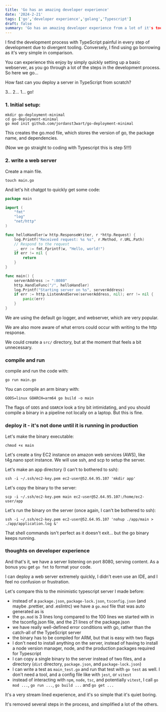 ```yaml
---
title: 'Go has an amazing developer experience'
date: '2024-2-21'
tags: ['go','developer experience','golang','Typescript']
draft: false
summary: 'Go has an amazing developer experience from a lot of it's tooling, when compared to Typescript'
---
```


I find the development process with TypeScript painful in every step of development due to divergent tooling. Conversely, I find using go borrowing as it's very simple in comparison.

You can experience this enjoy by simply quickly setting up a basic webserver, as you go through a lot of the steps in the development process. So here we go...

How fast can you deploy a server in TypeScript from scratch?

3... 2... 1... go!

### 1. Initial setup:
```
mkdir go-deployment-minimal
cd go-deployment-minimal
go mod init github.com/jordanst3wart/go-deployment-minimal
```
This creates the go.mod file, which stores the version of go, the package name, and dependencies.

(Now we go straight to coding with Typescript this is step 5!!!)

### 2. write a web server

Create a main file.
```shell
touch main.go
```

And let's hit chatgpt to quickly get some code:
```Go
package main

import (
	"fmt"
	"log"
	"net/http"
)

func helloHandler(w http.ResponseWriter, r *http.Request) {
	log.Printf("Received request: %s %s", r.Method, r.URL.Path)
	// Respond to the request
	_, err := fmt.Fprintf(w, "Hello, world!")
	if err != nil {
		return
	}
}

func main() {
	serverAddress := ":8080"
	http.HandleFunc("/", helloHandler)
	log.Printf("Starting server on %s", serverAddress)
	if err := http.ListenAndServe(serverAddress, nil); err != nil {
		panic(err)
	}
}

```
We are using the default go logger, and webserver, which are very popular.

We are also more aware of what errors could occur with writing to the http response.

We could create a `src/` directory, but at the moment that feels a bit unnecessary.

### compile and run
compile and run the code with:
```shell
go run main.go
```

You can compile an arm binary with:
```shell
GOOS=linux GOARCH=arm64 go build -o main
```
The flags of `GOOS` and `GOARCH` look a tiny bit intimidating, and you should compile a binary in a pipeline not locally on a laptop. But this is fine.

### deploy it - it's not done until it is running in production
Let's make the binary executable:
```shell
chmod +x main
```

Let's create a tiny EC2 instance on amazon web services (AWS), like t4g.nano spot instance. We will use ssh, and scp to setup the server.

Let's make an app directory (I can't to bothered to ssh):
```shell
ssh -i ~/.ssh/ec2-key.pem ec2-user@52.64.95.107 'mkdir app'
```

Let's copy the binary to the server:
```shell
scp -i ~/.ssh/ec2-key.pem main ec2-user@52.64.95.107:/home/ec2-user/app
```

Let's run the binary on the server (once again, I can't be bothered to ssh):
```shell
ssh -i ~/.ssh/ec2-key.pem ec2-user@52.64.95.107 'nohup ./app/main > ./app/application.log &'
```
That shell commands isn't perfect as it doesn't exit... but the go binary keeps running.

### thoughts on developer experience

And that's it, we have a server listening on port 8080, serving content. As a bonus you get `go fmt` to format your code.

I can deploy a web server extremely quickly, I didn't even use an IDE, and I feel no confusion or frustration.

Let's compare this to the minimistic typescript server I made before:
- instead of a `package.json`, `package-lock.json`, `tsconfig.json` (and maybe .prettier, and .eslintrc) we have a `go.mod` file that was auto generated as is
- the `go.mod` is 3 lines long compared to the 100 lines we started with in the tsconfig.json file, and the 21 lines of the package.json
- we have really well-defined error conditions with go, rather than the catch-all of the TypeScript server
- the binary has to be compiled for ARM, but that is easy with two flags
- I don't need to install anything on the server, instead of having to install a node version manager, node, and the production packages required for Typescript
- I can copy a single binary to the server instead of two files, and a directory (`dist` directory, `package.json`, and `package-lock.json`)
- I can write a test as `main_test.go` and run that test with `go test` as well. I don't need a tool, and a config file like with `jest`, or `vitest`
- instead of interacting with `npm`, `node`, `tsc`, and potentially `vitest`, I call `go mod ...`, `go run ...`, `go build ...` and `go get ...`

It's a very stream lined experience, and it's so simple that it's quiet boring.

It's removed several steps in the process, and simplified a lot of the others.

